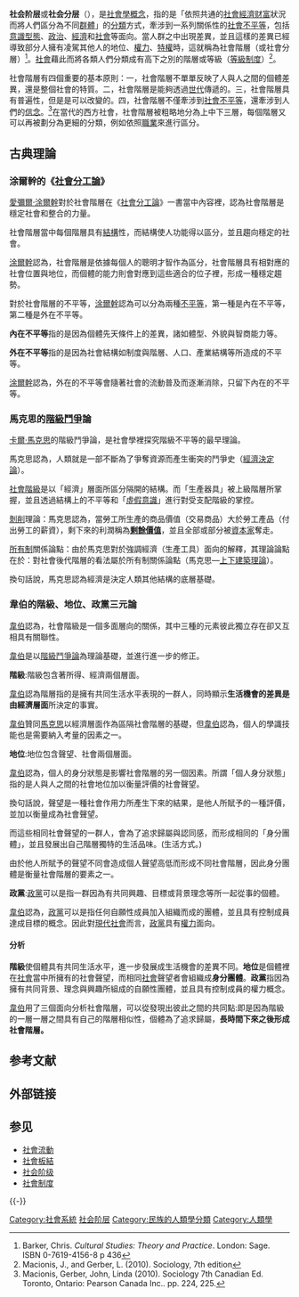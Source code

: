 {{Otheruses|社会阶级|subject=因财富分配形成的社会分层|other=因意识形态形成的社会分层}}
{{社会学}}
'''社会阶层'''或'''社会分层'''（{{lang-en|social stratification 或 class division}}），是[[社會學|社會學]][[概念|概念]]，指的是「依照共通的[[社會|社會]][[經濟|經濟]][[财富|财富]]狀況而將人們區分為不同[[群體|群體]]」的[[分類|分類]]方式，牽涉到一系列關係性的[[社會不平等|社會不平等]]，包括[[意識型態|意識型態]]、[[政治|政治]]、[[經濟|經濟]]和[[社會|社會]]等面向。當人群之中出現差異，並且這樣的差異已經導致部分人擁有凌駕其他人的地位、[[權力|權力]]、[[特權|特權]]時，這就稱為社會階層（或社會分層）<ref>Barker, Chris. ''Cultural Studies: Theory and Practice''. London: Sage. ISBN 0-7619-4156-8 p 436</ref>。[[社會|社會]]藉此而將各類人們分類成有高下之別的階層或等級（[[等級制度|等級制度]]）<ref>Macionis, J., and Gerber, L. (2010). Sociology, 7th edition</ref>。

社會階層有四個重要的基本原則：一，社會階層不單單反映了人與人之間的個體差異，還是整個社會的特質。二，社會階層是能夠透過[[世代|世代]]傳遞的。三，社會階層具有普遍性，但是是可以改變的。四，社會階層不僅牽涉到[[社會不平等|社會不平等]]，還牽涉到人們的[[信念|信念]]。<ref>Macionis, Gerber,  John, Linda (2010). Sociology 7th Canadian Ed. Toronto, Ontario: Pearson Canada Inc.. pp. 224, 225.</ref>在當代的西方社會，社會階層被粗略地分為上中下三層，每個階層又可以再被劃分為更細的分類，例如依照[[職業|職業]]來進行區分。

== 古典理論 ==
=== 涂爾幹的《[[社會分工論|社會分工論]]》 ===
[[愛彌爾·涂爾幹|愛彌爾·涂爾幹]]對於社會階層在《[[社會分工論|社會分工論]]》一書當中內容裡，認為社會階層是穩定社會和整合的力量。

社會階層當中每個階層具有[[結構|結構]]性，而結構使人功能得以區分，並且趨向穩定的社會。

[[涂爾幹|涂爾幹]]認為，社會階層是依據每個人的聰明才智作為區分，社會階層具有相對應的社會位置與地位，而個體的能力則會對應到這些適合的位子裡，形成一種穩定趨勢。

對於社會階層的不平等，[[涂爾幹|涂爾幹]]認為可以分為兩種[[不平等|不平等]]，第一種是內在不平等，第二種是外在不平等。

'''內在不平等'''指的是因為個體先天條件上的差異，諸如體型、外貌與智商能力等。

'''外在不平等'''指的是因為社會結構如制度與階層、人口、產業結構等所造成的不平等。

[[涂爾幹|涂爾幹]]認為，外在的不平等會隨著社會的流動普及而逐漸消除，只留下內在的不平等。

=== 馬克思的[[階級鬥爭|階級鬥爭]]論 ===
[[卡爾·馬克思|卡爾·馬克思]]的階級鬥爭論，是社會學裡探究階級不平等的最早理論。

馬克思認為，人類就是一部不斷為了爭奪資源而產生衝突的鬥爭史（[[經濟決定論|經濟決定論]]）。

[[社會階級|社會階級]]是以「經濟」層面所區分隔開的結構。而「生產器具」被上級階層所掌握，並且透過結構上的不平等和「[[虛假意識|虛假意識]]」進行對受支配階級的掌控。

[[剝削|剝削]]理論：馬克思認為，當勞工所生產的商品價值（交易商品）大於勞工產品（付出勞工的薪資），剩下來的利潤稱為'''[[剩餘價值|剩餘價值]]'''，並且全部或部分被[[資本家|資本家]]奪走。

[[所有制|所有制]]關係論點：由於馬克思對於強調經濟（生產工具）面向的解釋，其理論論點在於：對社會後代階層的看法屬於所有制關係論點（馬克思—[[上下建築理論|上下建築理論]]）。

換句話說，馬克思認為經濟是決定人類其他結構的底層基礎。

=== 韋伯的階級、地位、政黨三元論 ===
[[马克斯·韦伯|韋伯]]認為，社會階級是一個多面層向的關係，其中三種的元素彼此獨立存在卻又互相具有關聯性。

[[马克斯·韦伯|韋伯]]是以[[階級鬥爭論|階級鬥爭論]]為理論基礎，並進行進一步的修正。

'''階級''':階級包含著所得、經濟兩個層面。

[[马克斯·韦伯|韋伯]]認為階層指的是擁有共同生活水平表現的一群人，同時顯示'''生活機會的差異是由經濟層面'''所決定的事實。

[[马克斯·韦伯|韋伯]]贊同[[馬克思|馬克思]]以經濟層面作為區隔社會階層的基礎，但[[马克斯·韦伯|韋伯]]認為，個人的學識技能也是需要納入考量的因素之一。

'''地位''':地位包含聲望、社會兩個層面。

[[马克斯·韦伯|韋伯]]認為，個人的身分狀態是影響社會階層的另一個因素。所謂「個人身分狀態」指的是人與人之間的社會地位加以衡量評價的社會聲望。

換句話說，聲望是一種社會作用力所產生下來的結果，是他人所賦予的一種評價，並加以衡量成為社會聲望。

而這些相同社會聲望的一群人，會為了追求歸屬與認同感，而形成相同的「身分團體」，並且發展出自己階層獨特的生活品味。(生活方式。)

由於他人所賦予的聲望不同會造成個人聲望高低而形成不同社會階層，因此身分團體是衡量社會階層的要素之一。

'''政黨''':[[政黨|政黨]]可以是指一群因為有共同興趣、目標或背景理念等所一起從事的個體。

[[马克斯·韦伯|韋伯]]認為，[[政黨|政黨]]可以是指任何自願性成員加入組織而成的團體，並且具有控制成員達成目標的概念。因此對[[現代社會|現代社會]]而言，[[政黨|政黨]]具有[[權力|權力]]面向。

==== 分析 ====
'''階級'''使個體具有共同生活水平，進一步發展成生活機會的差異不同。'''地位'''是個體裡在[[社會|社會]]當中所擁有的社會聲望，而相同[[社會|社會]]聲望者會組織成'''身分團體'''。'''政黨'''指因為擁有共同背景、理念與興趣所組成的自願性團體，並且具有控制成員的權力概念。

[[马克斯·韦伯|韋伯]]用了三個面向分析社會階層，可以從發現出彼此之間的共同點:即是因為階級的一層一層之間具有自己的階層相似性，個體為了追求歸屬，'''長時間下來之後形成社會階層。'''

== 参考文献 ==
{{Reflist}}

== 外部链接 ==

== 参见 ==
* [[社會流動|社會流動]]
* [[社會板結|社會板結]]
* [[社会阶级|社会阶级]]
* [[社會制度|社會制度]]

{{-}}
{{社会阶层}}

{{Authority control}}
[[Category:社會系統|Category:社會系統]]
[[Category:社会阶层|]]
[[Category:民族的人類學分類|Category:民族的人類學分類]]
[[Category:人類學|Category:人類學]]